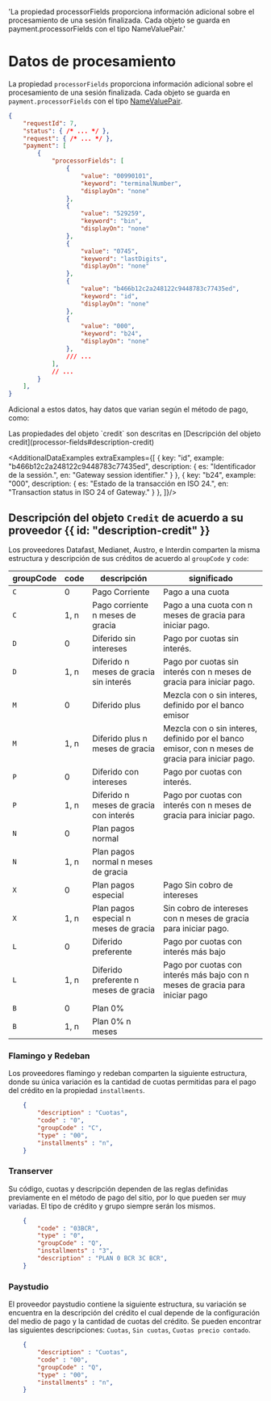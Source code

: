 
   'La propiedad processorFields proporciona información adicional sobre el procesamiento de una sesión finalizada. Cada objeto se guarda en payment.processorFields con el tipo NameValuePair.'

# Datos de procesamiento

La propiedad `processorFields` proporciona información adicional sobre el procesamiento de una sesión finalizada. Cada objeto se guarda en `payment.processorFields` con el tipo [NameValuePair](additional-fields#name-value-pair).

```json
{
    "requestId": 7,
    "status": { /* ... */ },
    "request": { /* ... */ },
    "payment": [
        {
            "processorFields": [
                {
                    "value": "00990101",
                    "keyword": "terminalNumber",
                    "displayOn": "none"
                },
                {
                    "value": "529259",
                    "keyword": "bin",
                    "displayOn": "none"
                },
                {
                    "value": "0745",
                    "keyword": "lastDigits",
                    "displayOn": "none"
                },
                {
                    "value": "b466b12c2a248122c9448783c77435ed",
                    "keyword": "id",
                    "displayOn": "none"
                },
                {
                    "value": "000",
                    "keyword": "b24",
                    "displayOn": "none"
                },
                /// ...
            ],
            // ...
        }
    ],
}
```

Adicional a estos datos, hay datos que varian según el método de pago, como:

<Note>
    Las propiedades del objeto `credit` son descritas en [Descripción del objeto credit](processor-fields#description-credit)
</Note>

<AdditionalDataExamples extraExamples={[
    {
      key: "id",
      example: "b466b12c2a248122c9448783c77435ed",
      description: {
        es: "Identificador de la sessión.",
        en: "Gateway session identifier."
      }
    },
    {
      key: "b24",
      example: "000",
      description: {
        es: "Estado de la transacción en ISO 24.",
        en: "Transaction status in ISO 24 of Gateway."
      }
    },
]}/>

## Descripción del objeto `Credit` de acuerdo a su proveedor {{ id: "description-credit" }}

Los proveedores Datafast, Medianet, Austro, e Interdin comparten la misma estructura y descripción de sus créditos de acuerdo al `groupCode` y `code`:


| groupCode                                        | code      | descripción                            | significado    |
|--------------------------------------------------| ----------|--------------------------------------- | -------------- |
| `C`                                              | 0         | Pago Corriente                         |  Pago a una cuota                                                                     |
| `C`                                              | 1, n      | Pago corriente n meses de gracia       | Pago a una cuota con n meses de gracia para iniciar pago.             |                                                                     |
| `D`                                              | 0         | Diferido sin intereses                 | Pago por cuotas sin interés.                                          |
| `D`                                              | 1, n      | Diferido n meses de gracia sin interés | Pago por cuotas sin interés con n meses de gracia para iniciar pago.  |
| `M`                                              | 0         | Diferido plus                          | Mezcla con o sin interes, definido por el banco emisor                |
| `M`                                              | 1, n      | Diferido plus n meses de gracia        | Mezcla con o sin interes, definido por el banco emisor, con n meses de gracia para iniciar pago. |
| `P`                                              | 0         | Diferido con intereses                 | Pago por cuotas con interés.                                          |
| `P`                                              | 1, n      | Diferido n meses de gracia con interés | Pago por cuotas con interés con n meses de gracia para iniciar pago.  |
| `N`                                              | 0         | Plan pagos normal                      |
| `N`                                              | 1, n      | Plan pagos normal n meses de gracia    |
| `X`                                              | 0         | Plan pagos especial                    | Pago Sin cobro de intereses                                           |
| `X`                                              | 1, n      | Plan pagos especial n meses de gracia  | Sin cobro de intereses con n meses de gracia para iniciar pago.       |
| `L`                                              | 0         | Diferido preferente                    | Pago por cuotas con interés más bajo                                  |
| `L`                                              | 1, n      | Diferido preferente n meses de gracia  | Pago por cuotas con interés más bajo con n meses de gracia para iniciar pago |
| `B`                                              | 0         | Plan 0%                                |
| `B`                                              | 1, n      | Plan 0% n meses                        |

### Flamingo y Redeban

Los proveedores flamingo y redeban comparten la siguiente estructura, donde su única variación
es la cantidad de cuotas permitidas para el pago del crédito en la propiedad `installments`.

```json
    {
        "description" : "Cuotas",
        "code" : "0",
        "groupCode" : "C",
        "type" : "00",
        "installments" : "n",
    }
```
### Transerver

Su código, cuotas y descripción dependen de las reglas definidas previamente en el método de pago del sitio,
por lo que pueden ser muy variadas.
El tipo de crédito y grupo siempre serán los mismos.

```json
    {
        "code" : "03BCR",
        "type" : "0",
        "groupCode" : "Q",
        "installments" : "3",
        "description" : "PLAN 0 BCR 3C BCR",
    }
```
### Paystudio

El proveedor paystudio contiene la siguiente estructura, su variación se encuentra en la descripción del crédito el cual depende de la configuración del medio de pago
y la cantidad de cuotas del crédito. Se pueden encontrar las siguientes descripciones:  `Cuotas`, `Sin cuotas`, `Cuotas precio contado`.

```json
    {
        "description" : "Cuotas",
        "code" : "00",
        "groupCode" : "Q",
        "type" : "00",
        "installments" : "n",
    }
```
